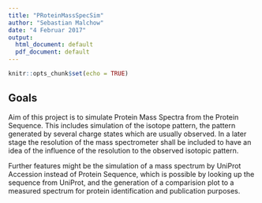 ```yaml
---
title: "PRoteinMassSpecSim"
author: "Sebastian Malchow"
date: "4 Februar 2017"
output:
  html_document: default
  pdf_document: default
---
```


```r
knitr::opts_chunk$set(echo = TRUE)
```

## Goals

Aim of this project is to simulate Protein Mass Spectra from the Protein Sequence. This includes simulation of the isotope pattern, the pattern generated by several charge states which are usually observed. In a later stage the resolution of the mass spectrometer shall be included to have an idea of the influence of the resolution to the observed isotopic pattern.

Further features might be the simulation of a mass spectrum by UniProt Accession instead of Protein Sequence, which is possible by looking up the sequence from UniProt, and the generation of a comparision plot to a measured spectrum for protein identification and publication purposes.

<!-- ## Usage Example -->

<!-- You can also embed plots, for example: -->

<!-- ```{r pressure, echo=FALSE} -->
<!-- plot(pressure) -->
<!-- ``` -->

<!-- Note that the `echo = FALSE` parameter was added to the code chunk to prevent printing of the R code that generated the plot. -->
